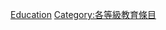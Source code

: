 {{Emptycat}}
{{Articles by Quality|topic=教育|project=教育|format=toc}}

[[Category:列表级条目|Education]]
[[Category:各等級教育條目‎|Category:各等級教育條目‎]]
